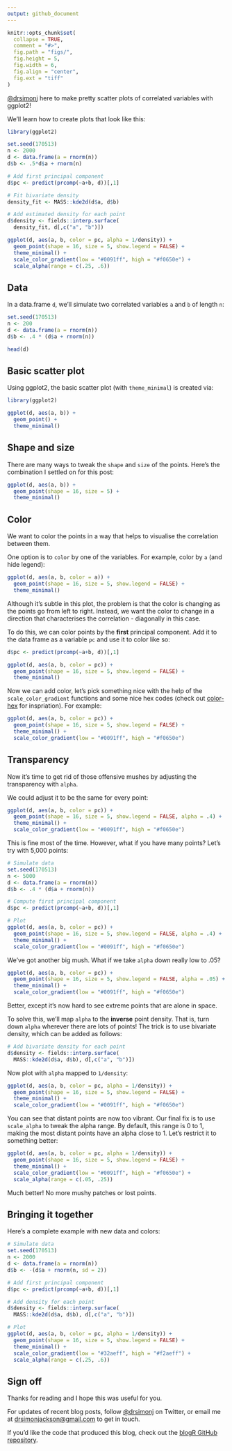 ```yaml
---
output: github_document
---
```


```r
knitr::opts_chunk$set(
  collapse = TRUE,
  comment = "#>",
  fig.path = "figs/",
  fig.height = 5,
  fig.width = 6,
  fig.align = "center",
  fig.ext = "tiff"
)
```

[\@drsimonj](https://twitter.com/drsimonj) here to make pretty scatter plots of correlated variables with ggplot2!

We'll learn how to create plots that look like this:

```r
library(ggplot2)

set.seed(170513)
n <- 2000
d <- data.frame(a = rnorm(n))
d$b <- .5*d$a + rnorm(n)

# Add first principal component
d$pc <- predict(prcomp(~a+b, d))[,1]

# Fit bivariate density
density_fit <- MASS::kde2d(d$a, d$b)

# Add estimated density for each point
d$density <- fields::interp.surface(
  density_fit, d[,c("a", "b")])

ggplot(d, aes(a, b, color = pc, alpha = 1/density)) +
  geom_point(shape = 16, size = 5, show.legend = FALSE) +
  theme_minimal() +
  scale_color_gradient(low = "#0091ff", high = "#f0650e") +
  scale_alpha(range = c(.25, .6))
```

## Data

In a data.frame `d`, we'll simulate two correlated variables `a` and `b` of length `n`:

```r
set.seed(170513)
n <- 200
d <- data.frame(a = rnorm(n))
d$b <- .4 * (d$a + rnorm(n))

head(d)
```

## Basic scatter plot

Using ggplot2, the basic scatter plot (with `theme_minimal`) is created via:

```r
library(ggplot2)

ggplot(d, aes(a, b)) +
  geom_point() +
  theme_minimal()
```

## Shape and size

There are many ways to tweak the `shape` and `size` of the points. Here's the combination I settled on for this post:

```r
ggplot(d, aes(a, b)) +
  geom_point(shape = 16, size = 5) +
  theme_minimal()
```

## Color

We want to color the points in a way that helps to visualise the correlation between them.

One option is to `color` by one of the variables. For example, color by `a` (and hide legend):

```r
ggplot(d, aes(a, b, color = a)) +
  geom_point(shape = 16, size = 5, show.legend = FALSE) +
  theme_minimal()
```

Although it's subtle in this plot, the problem is that the color is changing as the points go from left to right. Instead, we want the color to change in a direction that characterises the correlation - diagonally in this case.

To do this, we can color points by the **first** principal component. Add it to the data frame as a variable `pc` and use it to color like so:

```r
d$pc <- predict(prcomp(~a+b, d))[,1]

ggplot(d, aes(a, b, color = pc)) +
  geom_point(shape = 16, size = 5, show.legend = FALSE) +
  theme_minimal()
```

Now we can add color, let's pick something nice with the help of the `scale_color_gradient` functions and some nice hex codes (check out [color-hex](http://www.color-hex.com/) for inspriation). For example:

```r
ggplot(d, aes(a, b, color = pc)) +
  geom_point(shape = 16, size = 5, show.legend = FALSE) +
  theme_minimal() +
  scale_color_gradient(low = "#0091ff", high = "#f0650e")
```

## Transparency

Now it's time to get rid of those offensive mushes by adjusting the transparency with `alpha`.

We could adjust it to be the same for every point:

```r
ggplot(d, aes(a, b, color = pc)) +
  geom_point(shape = 16, size = 5, show.legend = FALSE, alpha = .4) +
  theme_minimal() +
  scale_color_gradient(low = "#0091ff", high = "#f0650e")
```

This is fine most of the time. However, what if you have many points? Let's try with 5,000 points:

```r
# Simulate data
set.seed(170513)
n <- 5000
d <- data.frame(a = rnorm(n))
d$b <- .4 * (d$a + rnorm(n))

# Compute first principal component
d$pc <- predict(prcomp(~a+b, d))[,1]

# Plot
ggplot(d, aes(a, b, color = pc)) +
  geom_point(shape = 16, size = 5, show.legend = FALSE, alpha = .4) +
  theme_minimal() +
  scale_color_gradient(low = "#0091ff", high = "#f0650e")
```

We've got another big mush. What if we take `alpha` down really low to .05?

```r
ggplot(d, aes(a, b, color = pc)) +
  geom_point(shape = 16, size = 5, show.legend = FALSE, alpha = .05) +
  theme_minimal() +
  scale_color_gradient(low = "#0091ff", high = "#f0650e")
```

Better, except it's now hard to see extreme points that are alone in space.

To solve this, we'll map `alpha` to the **inverse** point density. That is, turn down `alpha` wherever there are lots of points! The trick is to use bivariate density, which can be added as follows:

```r
# Add bivariate density for each point
d$density <- fields::interp.surface(
  MASS::kde2d(d$a, d$b), d[,c("a", "b")])
```

Now plot with `alpha` mapped to `1/density`:

```r
ggplot(d, aes(a, b, color = pc, alpha = 1/density)) +
  geom_point(shape = 16, size = 5, show.legend = FALSE) +
  theme_minimal() +
  scale_color_gradient(low = "#0091ff", high = "#f0650e")
```

You can see that distant points are now too vibrant. Our final fix is to use `scale_alpha` to tweak the alpha range. By default, this range is 0 to 1, making the most distant points have an alpha close to 1. Let's restrict it to something better:

```r
ggplot(d, aes(a, b, color = pc, alpha = 1/density)) +
  geom_point(shape = 16, size = 5, show.legend = FALSE) +
  theme_minimal() +
  scale_color_gradient(low = "#0091ff", high = "#f0650e") +
  scale_alpha(range = c(.05, .25))
```

Much better! No more mushy patches or lost points.

## Bringing it together

Here's a complete example with new data and colors:

```r
# Simulate data
set.seed(170513)
n <- 2000
d <- data.frame(a = rnorm(n))
d$b <- -(d$a + rnorm(n, sd = 2))

# Add first principal component
d$pc <- predict(prcomp(~a+b, d))[,1]

# Add density for each point
d$density <- fields::interp.surface(
  MASS::kde2d(d$a, d$b), d[,c("a", "b")])

# Plot
ggplot(d, aes(a, b, color = pc, alpha = 1/density)) +
  geom_point(shape = 16, size = 5, show.legend = FALSE) +
  theme_minimal() +
  scale_color_gradient(low = "#32aeff", high = "#f2aeff") +
  scale_alpha(range = c(.25, .6))
```

## Sign off

Thanks for reading and I hope this was useful for you.

For updates of recent blog posts, follow [\@drsimonj](https://twitter.com/drsimonj) on Twitter, or email me at <drsimonjackson@gmail.com> to get in touch.

If you'd like the code that produced this blog, check out the [blogR GitHub repository](https://github.com/drsimonj/blogR).